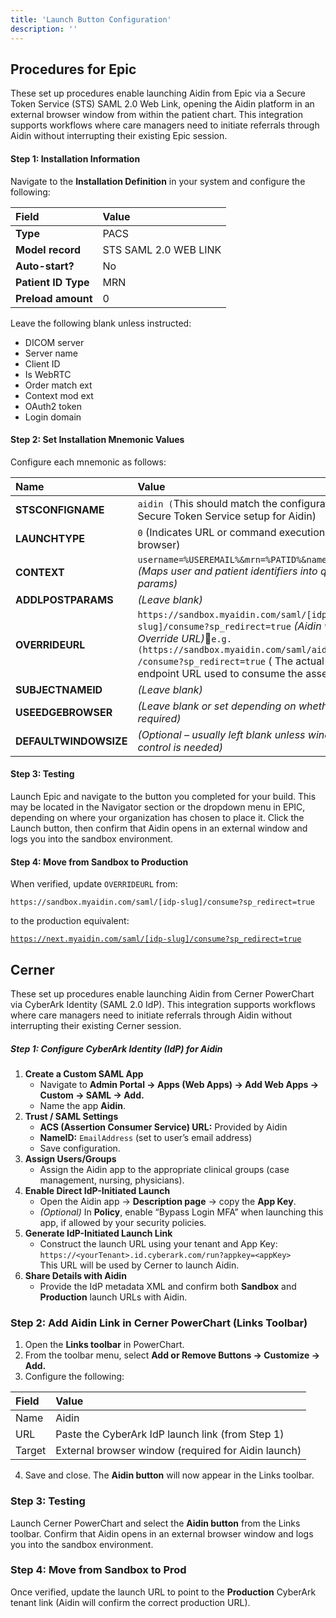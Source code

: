 ```yaml
---
title: 'Launch Button Configuration'
description: ''
---
```


## Procedures for Epic

These set up procedures enable launching Aidin from Epic via a Secure Token Service (STS) SAML 2.0 Web Link, opening the Aidin platform in an external browser window from within the patient chart. This integration supports workflows where care managers need to initiate referrals through Aidin without interrupting their existing Epic session.

#### **Step 1: Installation Information**

Navigate to the **Installation Definition** in your system and configure the following:

| Field | Value |
| :---- | :---- |
| **Type** | PACS |
| **Model record** | STS SAML 2.0 WEB LINK |
| **Auto-start?** | No |
| **Patient ID Type** | MRN |
| **Preload amount** | 0 |

Leave the following blank unless instructed:

* DICOM server  
* Server name  
* Client ID  
* Is WebRTC  
* Order match ext  
* Context mod ext  
* OAuth2 token  
* Login domain

#### **Step 2: Set Installation Mnemonic Values**

Configure each mnemonic as follows:

| Name | Value |
| :---- | :---- |
| **STSCONFIGNAME** | `aidin (`This should match the configuration in Epic's Secure Token Service setup for Aidin) |
| **LAUNCHTYPE** | `0` (Indicates URL or command execution via default browser) |
| **CONTEXT** | `username=%USEREMAIL%&mrn=%PATID%&name=%USEREMAIL%` *(Maps user and patient identifiers into query params)* |
| **ADDLPOSTPARAMS** | *(Leave blank)* |
| **OVERRIDEURL** | `https://sandbox.myaidin.com/saml/[idp-slug]/consume?sp_redirect=true` *(Aidin will provide Override URL)*`e.g.(https://sandbox.myaidin.com/saml/aidin_epic) /consume?sp_redirect=true` ( The actual SAML 2.0 endpoint URL used to consume the assertion. |
| **SUBJECTNAMEID** | *(Leave blank)* |
| **USEEDGEBROWSER** | *(Leave blank or set depending on whether Edge is required)* |
| **DEFAULTWINDOWSIZE** | *(Optional – usually left blank unless window size control is needed)* |

#### **Step 3: Testing** 

Launch Epic and navigate to the button you completed for your build. This may be located in the Navigator section or the dropdown menu in EPIC, depending on where your organization has chosen to place it.  Click the Launch button, then confirm that Aidin opens in an external window and logs you into the sandbox environment.

#### **Step 4: Move from Sandbox to Production** 

When verified, update `OVERRIDEURL` from: 

`https://sandbox.myaidin.com/saml/[idp-slug]/consume?sp_redirect=true`

to the production equivalent:

[`https://next.myaidin.com/saml/[idp-slug]/consume?sp_redirect=true`](https://next.myaidin.com/saml/[idp-slug]/consume?sp_redirect=true)

## Cerner

These set up procedures enable launching Aidin from Cerner PowerChart via CyberArk Identity (SAML 2.0 IdP). This integration supports workflows where care managers need to initiate referrals through Aidin without interrupting their existing Cerner session.

##### **Step 1: Configure CyberArk Identity (IdP) for Aidin**

1. **Create a Custom SAML App**  
   * Navigate to **Admin Portal → Apps (Web Apps) → Add Web Apps → Custom → SAML → Add.**  
   * Name the app **Aidin**.  
2. **Trust / SAML Settings**  
   * **ACS (Assertion Consumer Service) URL:** Provided by Aidin  
   * **NameID:** `EmailAddress` (set to user’s email address)  
   * Save configuration.  
3. **Assign Users/Groups**  
   * Assign the Aidin app to the appropriate clinical groups (case management, nursing, physicians).  
4. **Enable Direct IdP-Initiated Launch**  
   * Open the Aidin app → **Description page** → copy the **App Key**.  
   * *(Optional)* In **Policy**, enable “Bypass Login MFA” when launching this app, if allowed by your security policies.  
5. **Generate IdP-Initiated Launch Link**  
   * Construct the launch URL using your tenant and App Key:  
      `https://<yourTenant>.id.cyberark.com/run?appkey=<appKey>`  
     This URL will be used by Cerner to launch Aidin.  
6. **Share Details with Aidin**  
   * Provide the IdP metadata XML and confirm both **Sandbox** and **Production** launch URLs with Aidin.



### **Step 2: Add Aidin Link in Cerner PowerChart (Links Toolbar)** 

1. Open the **Links toolbar** in PowerChart.  
2. From the toolbar menu, select **Add or Remove Buttons → Customize → Add.**  
3. Configure the following:

| Field | Value |
| :---- | :---- |
| Name | Aidin |
| URL | Paste the CyberArk IdP launch link (from Step 1\) |
| Target | External browser window (required for Aidin launch) |

4. Save and close. The **Aidin button** will now appear in the Links toolbar.

### **Step 3: Testing** 

Launch Cerner PowerChart and select the **Aidin button** from the Links toolbar. Confirm that Aidin opens in an external browser window and logs you into the sandbox environment.

### **Step 4: Move from Sandbox to Prod** 

Once verified, update the launch URL to point to the **Production** CyberArk tenant link (Aidin will confirm the correct production URL).

